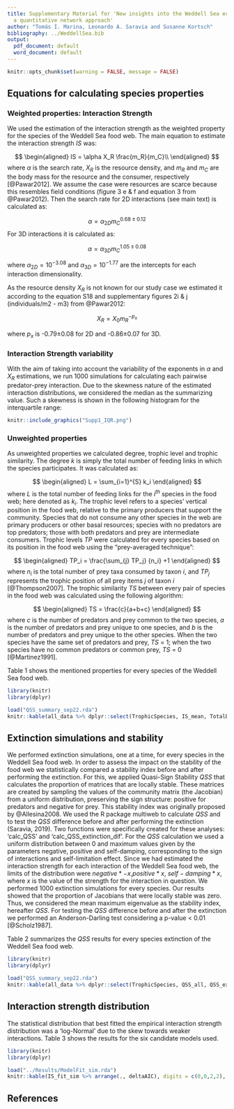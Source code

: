 ```yaml
---
title: Supplementary Material for 'New insights into the Weddell Sea ecosystem applying
  a quantitative network approach'
author: "Tomás I. Marina, Leonardo A. Saravia and Susanne Kortsch"
bibliography: ../WeddellSea.bib
output:
  pdf_document: default
  word_document: default
---
```


```r
knitr::opts_chunk$set(warning = FALSE, message = FALSE) 
```

## Equations for calculating species properties

### Weighted properties: Interaction Strength

We used the estimation of the interaction strength as the weighted property for the species of the Weddell Sea food web. The main equation to estimate the interaction strength $IS$ was:

$$
\begin{aligned}
IS = \alpha X_R \frac{m_R}{m_C}\\
\end{aligned}
$$
where $\alpha$ is the search rate, $X_R$ is the resource density, and $m_R$ and $m_C$ are the body mass for the resource and the consumer, respectively [@Pawar2012]. We assume the case were resources are scarce because this resembles field conditions (figure 3 e & f and equation 3 from @Pawar2012).
Then the search rate for 2D interactions (see main text) is calculated as:

$$\alpha = \alpha_{2D} m_C^{0.68 \pm 0.12}$$
For 3D interactions it is calculated as: 

$$\alpha = \alpha_{3D} m_C^{1.05 \pm 0.08}$$

where $\alpha_{2D}=10^{-3.08}$ and $\alpha_{3D}=10^{-1.77}$ are the intercepts for each interaction dimensionality.

As the resource density $X_R$ is not known for our study case we estimated it according to the equation S18 and supplementary figures 2i & j (individuals/m2 - m3) from @Pawar2012:

$$X_R = X_0 m_R^{-p_x}$$

where $p_x$ is -0.79±0.08 for 2D and -0.86±0.07 for 3D.

### Interaction Strength variability

With the aim of taking into account the variability of the exponents in $\alpha$ and $X_R$ estimations, we run 1000 simulations for calculating each pairwise predator-prey interaction. Due to the skewness nature of the estimated interaction distributions, we considered the median as the summarizing value. Such a skewness is shown in the following histogram for the interquartile range:

```r
knitr::include_graphics("Supp1_IQR.png")

```


### Unweighted properties

As unweighted properties we calculated degree, trophic level and trophic similarity.
The degree $k$ is simply the total number of feeding links in which the species participates. It was calculated as:

$$
\begin{aligned}
L = \sum_{i=1}^{S} k_i
\end{aligned}
$$
where $L$ is the total number of feeding links for the $i^{th}$ species in the food web; here denoted as $k_i$.
The trophic level refers to a species’ vertical position in the food web, relative to the primary producers that support the community. Species that do not consume any other species in the web are primary producers or other basal resources; species with no predators are top predators; those with both predators and prey are intermediate consumers. Trophic levels $TP$ were calculated for every species based on its position in the food web using the “prey-averaged technique”:

$$
\begin{aligned}
TP_i = \frac{\sum_{j} TP_j} {n_i} +1
\end{aligned}
$$
where $n_i$ is the total number of prey taxa consumed by taxon $i$, and $TP_j$ represents the trophic position of all prey items $j$ of taxon $i$ [@Thompson2007].
The trophic similarity $TS$ between every pair of species in the food web was calculated using the following algorithm:

$$
\begin{aligned}
TS = \frac{c}{a+b+c}
\end{aligned}
$$
where $c$ is the number of predators and prey common to the two species, $a$ is the number of predators and prey unique to one species, and $b$ is the number of predators and prey unique to the other species. When the two species have the same set of predators and prey, $TS$ = 1; when the two species have no common predators or common prey, $TS$ = 0 [@Martinez1991].

Table 1 shows the mentioned properties for every species of the Weddell Sea food web.

```r
library(knitr)
library(dplyr)

load("QSS_summary_sep22.rda")
knitr::kable(all_data %>% dplyr::select(TrophicSpecies, IS_mean, TotalDegree, TL, meanTrophicSimil) %>% arrange(., desc(IS_mean)), digits = c(0,7,0,2,3), col.names = c("Species","IS_mean", "Degree", "TL", "TS"), caption = "Weighted (interaction strength) and unweighted properties of the species of Weddell Sea food web. Ordered by decreasing mean interaction strength. IS_mean = mean interaction strength, TL = trophic level, TS = trophic similarity.")

```

## Extinction simulations and stability

We performed extinction simulations, one at a time, for every species in the Weddell Sea food web. In order to assess the impact on the stability of the food web we statistically compared a stability index before and after performing the extinction. For this, we applied Quasi-Sign Stability $QSS$ that calculates the proportion of matrices that are locally stable. These matrices are created by sampling the values of the community matrix (the Jacobian) from a uniform distribution, preserving the sign structure: positive for predators and negative for prey. This stability index was originally proposed by @Allesina2008.
We used the R package multiweb to calculate $QSS$ and to test the $QSS$ difference before and after performing the extinction (Saravia, 2019). Two functions were specifically created for these analyses: ‘calc_QSS’ and ‘calc_QSS_extinction_dif’.
For the $QSS$ calculation we used a uniform distribution between 0 and maximum values given by the parameters negative, positive and self-damping, corresponding to the sign of interactions and self-limitation effect. Since we had estimated the interaction strength for each interaction of the Weddell Sea food web, the limits of the distribution were $negative*-x$,$positive*x$, $self-damping*x$, where $x$ is the value of the strength for the interaction in question.
We performed 1000 extinction simulations for every species. Our results showed that the proportion of Jacobians that were locally stable was zero. Thus, we considered the mean maximum eigenvalue as the stability index, hereafter $QSS$. For testing the $QSS$ difference before and after the extinction we performed an Anderson-Darling test considering a p-value < 0.01 [@Scholz1987].

Table 2 summarizes the $QSS$ results for every species extinction of the Weddell Sea food web.

```r
library(knitr)
library(dplyr)

load("QSS_summary_sep22.rda")
knitr::kable(all_data %>% dplyr::select(TrophicSpecies, QSS_all, QSS_ext, difQSS, Ad_pvalue) %>% arrange(., Ad_pvalue), digits = c(0,7,7,7,41), col.names = c("Species", "QSS_all", "QSS_ext", "difQSS", "AD_pvalue"), caption = "Summary of Quasi-Sign Stability (QSS) results before and after performing extinction simulations in the Weddell Sea food web. Ordered by increasing p-values of the Anderson-Darling test. QSS_all = Mean Quasi-Sign Stability before the extinction (whole food web), QSS_ext = Mean Quasi-Sign Stability after the extinction, difQSS = QSS difference between 'QSS_all' and 'QSS_ext', AD_pvalue = p-value for the Anderson-Darling test.")

```

## Interaction strength distribution

The statistical distribution that best fitted the empirical interaction strength distribution was a ‘log-Normal’ due to the skew towards weaker interactions. Table 3 shows the results for the six candidate models used.

```r
library(knitr)
library(dplyr)

load("../Results/ModelFit_sim.rda")
knitr::kable(IS_fit_sim %>% arrange(., deltaAIC), digits = c(0,0,2,2), col.names = c("Model", "df", "AIC", "deltaAIC"), caption = "Model comparison for the distribution of interaction strengths of the Weddell Sea food web. Order by best fit. References: df = degrees of freedom, AIC = Akaike Information Criterion, deltaAIC = difference with best fit. Log-Normal is the best model.")

```

## References